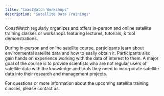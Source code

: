```yaml
---
title: "CoastWatch Workshops"
description: "Satellite Data Trainings"
---
```


CoastWatch regularly organizes and offers in-person and online satellite training classes or workshops featuring lectures, tutorials, & tool demonstrations.

During in-person and online satellite course, participants learn about environmental satellite data and how to easily obtain it. Participants also gain hands on experience working with the data of interest to them. A major goal of the course is to provide scientists who are not regular users of satellite data with the knowledge and tools they need to incorporate satellite data into their research and management projects.

For questions or more information about the upcoming satellite training classes, please contact us.